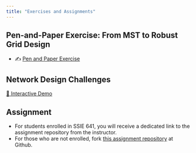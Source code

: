 ```yaml
---
title: "Exercises and Assignments"
---
```


## Pen-and-Paper Exercise: From MST to Robust Grid Design

- ✍️ [Pen and Paper Exercise](./pen-and-paper/exercise.pdf)

## Network Design Challenges

[🚀 Interactive Demo](https://skojaku.github.io/adv-net-sci/assets/vis/network-robustness.html)

## Assignment

- For students enrolled in SSIE 641, you will receive a dedicated link to the assignment repository from the instructor.
- For those who are not enrolled, fork [this assignment repository](https://github.com/sk-classroom/advnetsci-robustness) at Github.
